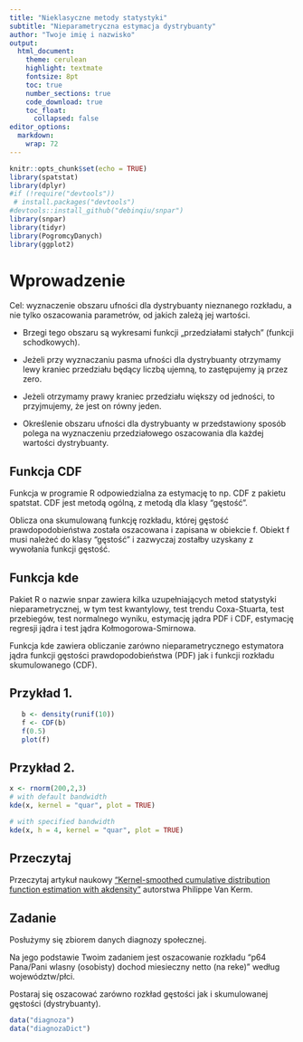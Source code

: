 ```yaml
---
title: "Nieklasyczne metody statystyki"
subtitle: "Nieparametryczna estymacja dystrybuanty"
author: "Twoje imię i nazwisko"
output:
  html_document:
    theme: cerulean
    highlight: textmate
    fontsize: 8pt
    toc: true
    number_sections: true
    code_download: true
    toc_float:
      collapsed: false
editor_options: 
  markdown: 
    wrap: 72
---
```


```r
knitr::opts_chunk$set(echo = TRUE)
library(spatstat)
library(dplyr)
#if (!require("devtools"))
 # install.packages("devtools")
#devtools::install_github("debinqiu/snpar")
library(snpar)
library(tidyr)
library(PogromcyDanych)
library(ggplot2)
```

# Wprowadzenie

Cel: wyznaczenie obszaru ufności dla dystrybuanty nieznanego rozkładu, a nie tylko oszacowania parametrów, od jakich zależą jej wartości.

-   Brzegi tego obszaru są wykresami funkcji „przedziałami stałych" (funkcji schodkowych).

-   Jeżeli przy wyznaczaniu pasma ufności dla dystrybuanty otrzymamy lewy kraniec przedziału będący liczbą ujemną, to zastępujemy ją przez zero.

-   Jeżeli otrzymamy prawy kraniec przedziału większy od jedności, to przyjmujemy, że jest on równy jeden.

-   Określenie obszaru ufności dla dystrybuanty w przedstawiony sposób polega na wyznaczeniu przedziałowego oszacowania dla każdej wartości dystrybuanty.

## Funkcja CDF

Funkcja w programie R odpowiedzialna za estymację to np. CDF z pakietu spatstat. CDF jest metodą ogólną, z metodą dla klasy "gęstość".

Oblicza ona skumulowaną funkcję rozkładu, której gęstość prawdopodobieństwa została oszacowana i zapisana w obiekcie f. Obiekt f musi należeć do klasy "gęstość" i zazwyczaj zostałby uzyskany z wywołania funkcji gęstość.

## Funkcja kde

Pakiet R o nazwie snpar zawiera kilka uzupełniających metod statystyki nieparametrycznej, w tym test kwantylowy, test trendu Coxa-Stuarta, test przebiegów, test normalnego wyniku, estymację jądra PDF i CDF, estymację regresji jądra i test jądra Kołmogorowa-Smirnowa.

Funkcja kde zawiera obliczanie zarówno nieparametrycznego estymatora jądra funkcji gęstości prawdopodobieństwa (PDF) jak i funkcji rozkładu skumulowanego (CDF).

## Przykład 1.

```r
   b <- density(runif(10))
   f <- CDF(b)
   f(0.5)
   plot(f)
```

## Przykład 2.

```r
x <- rnorm(200,2,3)
# with default bandwidth
kde(x, kernel = "quar", plot = TRUE)

# with specified bandwidth
kde(x, h = 4, kernel = "quar", plot = TRUE)
```


## Przeczytaj

Przeczytaj artykuł naukowy ["Kernel-smoothed cumulative distribution function estimation with akdensity"](https://journals.sagepub.com/doi/pdf/10.1177/1536867X1201200313) autorstwa Philippe Van Kerm.


## Zadanie

Posłużymy się zbiorem danych diagnozy społecznej. 

Na jego podstawie Twoim zadaniem jest oszacowanie rozkładu "p64 Pana/Pani wlasny (osobisty) dochod miesieczny netto (na reke)" według województw/płci.

Postaraj się oszacować zarówno rozkład gęstości jak i skumulowanej gęstości (dystrybuanty).

```r
data("diagnoza")
data("diagnozaDict")
```

